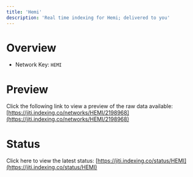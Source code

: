 ```yaml
---
title: 'Hemi'
description: 'Real time indexing for Hemi; delivered to you'
---
```


# Overview
- Network Key: `HEMI`

# Preview
Click the following link to view a preview of the raw data available: [https://jiti.indexing.co/networks/HEMI/2198968](https://jiti.indexing.co/networks/HEMI/2198968)

# Status
Click here to view the latest status: [https://jiti.indexing.co/status/HEMI](https://jiti.indexing.co/status/HEMI)
